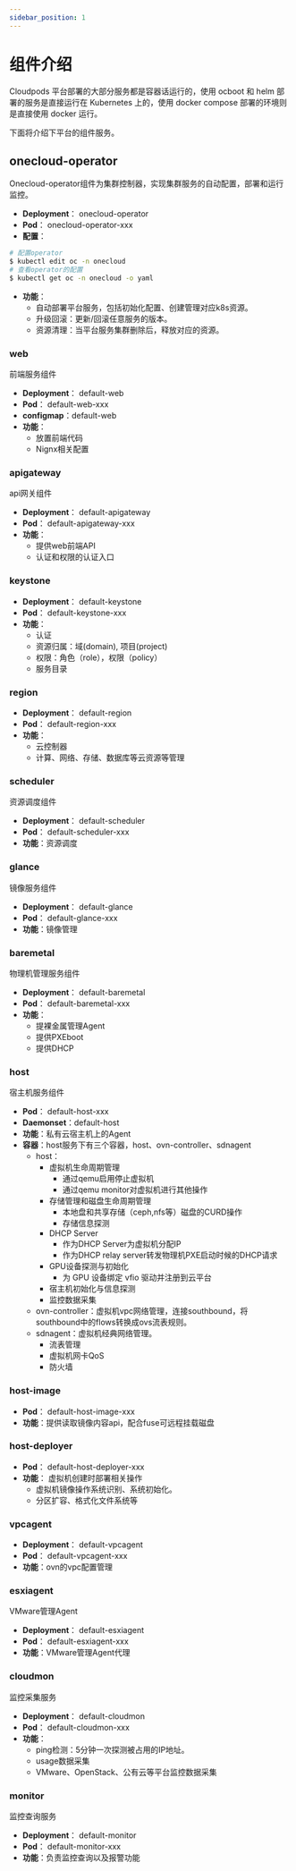```yaml
---
sidebar_position: 1
---
```


# 组件介绍

Cloudpods 平台部署的大部分服务都是容器话运行的，使用 ocboot 和 helm 部署的服务是直接运行在 Kubernetes 上的，使用 docker compose 部署的环境则是直接使用 docker 运行。

下面将介绍下平台的组件服务。

## onecloud-operator

Onecloud-operator组件为集群控制器，实现集群服务的自动配置，部署和运行监控。

- **Deployment**： onecloud-operator
- **Pod**： onecloud-operator-xxx
- **配置**：

```bash
# 配置operator
$ kubectl edit oc -n onecloud
# 查看operator的配置
$ kubectl get oc -n onecloud -o yaml
```
- **功能**：
    - 自动部署平台服务，包括初始化配置、创建管理对应k8s资源。
    - 升级回滚：更新/回滚任意服务的版本。
    - 资源清理：当平台服务集群删除后，释放对应的资源。

### web

前端服务组件

- **Deployment**： default-web
- **Pod**： default-web-xxx
- **configmap**：default-web
- **功能**：
    - 放置前端代码
    - Nignx相关配置

### apigateway

api网关组件

- **Deployment**： default-apigateway
- **Pod**： default-apigateway-xxx
- **功能**：
    - 提供web前端API
    - 认证和权限的认证入口

### keystone

- **Deployment**： default-keystone
- **Pod**： default-keystone-xxx
- **功能**：
    - 认证
    - 资源归属：域(domain), 项目(project)
    - 权限：角色（role），权限（policy）
    - 服务目录

### region

- **Deployment**： default-region
- **Pod**： default-region-xxx
- **功能**：
    - 云控制器
    - 计算、网络、存储、数据库等云资源等管理

### scheduler

资源调度组件

- **Deployment**： default-scheduler
- **Pod**： default-scheduler-xxx
- **功能**：资源调度

### glance

镜像服务组件

- **Deployment**： default-glance
- **Pod**： default-glance-xxx
- **功能**：镜像管理

### baremetal

物理机管理服务组件

- **Deployment**： default-baremetal
- **Pod**： default-baremetal-xxx
- **功能**：
    - 提裸金属管理Agent
    - 提供PXEboot
    - 提供DHCP

### host

宿主机服务组件

- **Pod**： default-host-xxx
- **Daemonset**：default-host
- **功能**：私有云宿主机上的Agent
- **容器**：host服务下有三个容器，host、ovn-controller、sdnagent 
    - host：
        - 虚拟机生命周期管理
            - 通过qemu启用停止虚拟机
            - 通过qemu monitor对虚拟机进行其他操作
        - 存储管理和磁盘生命周期管理
            - 本地盘和共享存储（ceph,nfs等）磁盘的CURD操作
            - 存储信息探测
        - DHCP Server
            - 作为DHCP Server为虚拟机分配IP
            - 作为DHCP relay server转发物理机PXE启动时候的DHCP请求
        - GPU设备探测与初始化
            - 为 GPU 设备绑定 vfio 驱动并注册到云平台
        - 宿主机初始化与信息探测
        - 监控数据采集
    - ovn-controller：虚拟机vpc网络管理，连接southbound，将southbound中的flows转换成ovs流表规则。
    - sdnagent：虚拟机经典网络管理。
        - 流表管理
        - 虚拟机网卡QoS
        - 防火墙

### host-image

- **Pod**： default-host-image-xxx
- **功能**：提供读取镜像内容api，配合fuse可远程挂载磁盘

### host-deployer

- **Pod**： default-host-deployer-xxx
- **功能**： 虚拟机创建时部署相关操作
    - 虚拟机镜像操作系统识别、系统初始化。
    - 分区扩容、格式化文件系统等

### vpcagent

- **Deployment**： default-vpcagent
- **Pod**： default-vpcagent-xxx
- **功能**：ovn的vpc配置管理

### esxiagent

VMware管理Agent

- **Deployment**： default-esxiagent
- **Pod**： default-esxiagent-xxx
- **功能**：VMware管理Agent代理

### cloudmon

监控采集服务

- **Deployment**： default-cloudmon
- **Pod**： default-cloudmon-xxx
- **功能**：
    - ping检测：5分钟一次探测被占用的IP地址。
    - usage数据采集
    - VMware、OpenStack、公有云等平台监控数据采集


### monitor

监控查询服务

- **Deployment**： default-monitor
- **Pod**： default-monitor-xxx
- **功能**：负责监控查询以及报警功能

